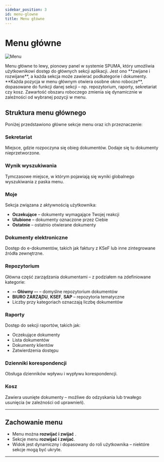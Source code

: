```yaml
---
sidebar_position: 3
id: menu-glowne
title: Menu główne
---
```


# Menu główne

<div
  style={{
    display: 'grid',
    gridTemplateColumns: '1fr 2fr',
    gap: '1.5rem',
    alignItems: 'start',
    maxWidth: '1000px',
    margin: '2rem auto',
  }}
>
  <img
    src="/img/menu.png"
    alt="Menu"
    style={{
      width: '100%',
      maxWidth: '300px',
      height: 'auto',
      borderRadius: '8px',
      boxShadow: '0 2px 8px rgba(0, 0, 0, 0.1)',
    }}
  />
  <div>
    <p>
      Menu główne to lewy, pionowy panel w systemie SPUMA, który umożliwia użytkownikowi dostęp do głównych sekcji aplikacji. Jest ono **zwijane i rozwijane**, a       każda sekcja może zawierać podkategorie i dokumenty.
      **Każda pozycja w menu głównym otwiera osobne okno robocze**, dopasowane do funkcji danej sekcji – np. repozytorium, raporty, sekretariat czy kosz.               Zawartość obszaru roboczego zmienia się dynamicznie w zależności od wybranej pozycji w menu.
    </p>
  </div>
</div>


## Struktura menu głównego

Poniżej przedstawiono główne sekcje menu oraz ich przeznaczenie:

### Sekretariat

Miejsce, gdzie rozpoczyna się obieg dokumentów. Dodaje się tu dokumenty nieprzetworzone.

### Wynik wyszukiwania

Tymczasowe miejsce, w którym pojawiają się wyniki globalnego wyszukiwania z paska menu.

### Moje

Sekcja związana z aktywnością użytkownika:

- **Oczekujące** – dokumenty wymagające Twojej reakcji
- **Ulubione** – dokumenty oznaczone przez Ciebie
- **Ostatnie** – ostatnio otwierane dokumenty

### Dokumenty elektroniczne

Dostęp do e-dokumentów, takich jak faktury z KSeF lub inne zintegrowane źródła zewnętrzne.

### Repozytorium

Główna część zarządzania dokumentami – z podziałem na zdefiniowane kategorie:

- **-- Główny --** – domyślne repozytorium dokumentów
- **BIURO ZARZĄDU**, **KSEF**, **SAP** – repozytoria tematyczne
- Liczby przy kategoriach oznaczają liczbę dokumentów

### Raporty

Dostęp do sekcji raportów, takich jak:

- Oczekujące dokumenty
- Lista dokumentów
- Dokumenty klientów
- Zatwierdzenia dostępu

### Dzienniki korespondencji

Obsługa dzienników wpływu i wypływu korespondencji.

### Kosz

Zawiera usunięte dokumenty – możliwe do odzyskania lub trwałego usunięcia (w zależności od uprawnień).

---

## Zachowanie menu

- Menu można **rozwijać i zwijać** .
- Sekcje menu **rozwijać i zwijać**.
- Widok jest dynamiczny i dopasowany do roli użytkownika – niektóre sekcje mogą być ukryte.

---

